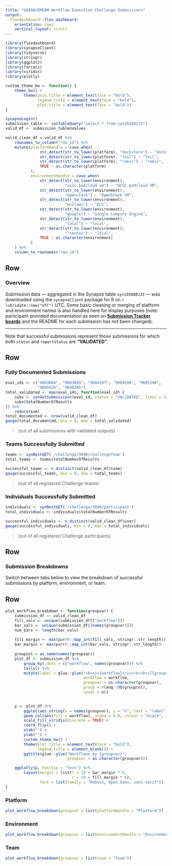 ```yaml
---
title: "GA4GH/DREAM Workflow Execution Challenge Submissions"
output: 
  flexdashboard::flex_dashboard:
    orientation: rows
    vertical_layout: scroll
---
```


```r
library(flexdashboard)
library(synapseClient)
library(tidyverse)
library(stringr)
library(ggplot2)
library(forcats)
library(viridis)
library(plotly)

custom_theme_bw <- function() {
    theme_bw() +
        theme(axis.title = element_text(face = "bold"),
              legend.title = element_text(face = "bold"),
              plot.title = element_text(face = "bold"))
}

```

```r
synapseLogin()
submission_table <- synTableQuery("select * from syn10388233")
valid_df <- submission_table@values
```


```r
valid_clean_df = valid_df %>% 
    rownames_to_column("row_id") %>% 
    mutate(platformHandle = case_when(
               str_detect(str_to_lower(platform), "dockstore") ~ "dockstore",
               str_detect(str_to_lower(platform), "toil") ~ "Toil",
               str_detect(str_to_lower(platform), "rabix") ~ "rabix",
               TRUE ~ as.character(platform)
           ),
           environmentHandle = case_when(
               str_detect(str_to_lower(environment), 
                          "ucsc podcloud vm") ~ "UCSC podcloud VM",
               str_detect(str_to_lower(environment), 
                          "openstack") ~ "OpenStack VM",
               str_detect(str_to_lower(environment), 
                          "ec2|aws") ~ "EC2", 
               str_detect(str_to_lower(environment), 
                          "google") ~ "Google Compute Engine", 
               str_detect(str_to_lower(environment), 
                          "local") ~ "local", 
               str_detect(str_to_lower(environment), 
                          "^centos") ~ "local", 
               TRUE ~ as.character(environment)
           )
    ) %>% 
    column_to_rownames("row_id")
```

Row {data-height=150}
-----------------------------------------------------------------------

### **Overview**

Submission data — aggregated in the Synapse table `syn103088233` — was downloaded using the `synapseClient` package for R on `r lubridate::now("UTC")` UTC.  Some basic cleaning or merging of platform and environment names is also handled here for display purposes (note: participant-provided documentation as seen on [**Submission Tracker boards**](https://www.synapse.org/#!Synapse:syn8507133/wiki/451414) and the README for each submission has not been changed).

-----

Note that successful submissions represent those submissions for which both `status` and `reportStatus` are **“VALIDATED”**.



Row
-----------------------------------------------------------------------

### Fully Documented Submissions

```r
eval_ids <- c("9603664", "9603665", "9604287", "9604596", "9605240", 
              "9605639", "9606345")
total_validated <- map(eval_ids, function(eval_id) {
    subs <- synGetSubmissions(eval_id, status = "VALIDATED", limit = 100)
    subs@totalNumberOfResults
}) %>% 
    reduce(sum)
total_documented <- nrow(valid_clean_df)
gauge(total_documented, min = 0, max = total_validated)
```

> (out of all submissions with validated outputs)

### Teams Successfully Submitted

```r
teams <- synRestGET('/challenge/3090/challengeTeam')
total_teams <- teams$totalNumberOfResults

successful_teams <- n_distinct(valid_clean_df$team)
gauge(successful_teams, min = 0, max = total_teams)
```

> (out of all registered Challenge teams)

### Individuals Successfully Submitted

```r
individuals <- synRestGET('/challenge/3090/participant')
total_individuals <- individuals$totalNumberOfResults

successful_individuals <- n_distinct(valid_clean_df$user)
gauge(successful_individuals, min = 0, max = total_individuals)
```

> (out of all registered Challenge participants)


Row {data-height=50}
-----------------------------------------------------------------------

### **Submission Breakdowns**

Switch between tabs below to view the breakdown of successful submissions by platform, environment, or team.

Row  {.tabset .tabset-fade}
-----------------------------------------------------------------------

```r
plot_workflow_breakdown <- function(groupvar) {
    submission_df <- valid_clean_df
    fill_vals <- unique(submission_df[["workflow"]])
    bar_vals <- unique(submission_df[[names(groupvar)]])
    num_bars <- length(bar_vals)
    
    fill_margin <- max(purrr::map_int(fill_vals, stringr::str_length))
    bar_margin <- max(purrr::map_int(bar_vals, stringr::str_length))
    
    groupcol = as.name(names(groupvar))
    plot_df <- submission_df %>% 
        group_by(.dots = c("workflow", names(groupvar))) %>% 
        tally() %>% 
        mutate(label = glue::glue("<b><i>{workflow}</i></b><br>[{groupvar}] <b>{group}</b>: {count} submissions",
                                  workflow = workflow, 
                                  groupvar = as.character(groupvar),
                                  group = rlang::UQ(groupcol),
                                  count = n))

    
    p <- plot_df %>% 
        ggplot(aes_string(x = names(groupvar), y = "n", text = "label")) +
        geom_col(aes(fill = workflow), alpha = 0.8, colour = "black", size = 0.2) +
        scale_fill_viridis(discrete = TRUE) +
        coord_flip() +
        xlab("") +
        ylab("") +
        custom_theme_bw() +
        theme(plot.title = element_text(face = "bold"),
              legend.title = element_blank()) +
        ggtitle(glue::glue("Workflows by {groupvar}", 
                           groupvar = as.character(groupvar)))

    ggplotly(p, tooltip = "text") %>%
        layout(margin = list(l = 10 + bar_margin * 6,
                             r = 10 + fill_margin * 6),
               font = list(family = "Roboto, Open Sans, sans-serif"))
}
```

### Platform

```r
plot_workflow_breakdown(groupvar = list(platformHandle = "Platform"))
```

### Environment

```r
plot_workflow_breakdown(groupvar = list(environmentHandle = "Environment"))
```

### Team

```r
plot_workflow_breakdown(groupvar = list(team = "Team"))
```


